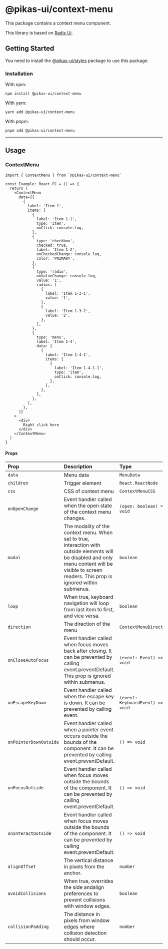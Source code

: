 

<NextSeo title="Context Menu" />

# @pikas-ui/context-menu

This package contains a context menu component.

This library is based on [Radix Ui](https://www.radix-ui.com/).

## Getting Started

You need to install the <a href={stylesLink}>@pikas-ui/styles</a> package to use this package.

### Installation

With npm:

```
npm install @pikas-ui/context-menu
```

With yarn:

```
yarn add @pikas-ui/context-menu
```

With pnpm:

```
pnpm add @pikas-ui/context-menu
```

---

## Usage

### ContextMenu

<ContextMenuExample />

```tsx
import { ContextMenu } from `@pikas-ui/context-menu`

const Example: React.FC = () => {
  return (
    <ContextMenu
      data={[
        {
          label: 'Item 1',
          items: [
            {
              label: 'Item 1-1',
              type: 'item',
              onClick: console.log,
            },
            {
              type: 'checkbox',
              checked: true,
              label: 'Item 1-2',
              onCheckedChange: console.log,
              color: 'PRIMARY',
            },
            {
              type: 'radio',
              onValueChange: console.log,
              value: '1',
              radios: [
                {
                  label: 'Item 1-3-1',
                  value: '1',
                },
                {
                  label: 'Item 1-3-2',
                  value: '2',
                },
              ],
            },
            {
              type: 'menu',
              label: 'Item 1-4',
              data: [
                {
                  label: 'Item 1-4-1',
                  items: [
                    {
                      label: 'Item 1-4-1-1',
                      type: 'item',
                      onClick: console.log,
                    },
                  ],
                },
              ],
            },
          ],
        },
      ]}
    >
      <div>
        Right click here
      </div>
    </ContextMenu>
  )
}
```

#### Props

| Prop                   | Description                                                                                                                                                                                           | Type                             | Default |
| :--------------------- | :---------------------------------------------------------------------------------------------------------------------------------------------------------------------------------------------------- | :------------------------------- | :------ |
| `data`                 | Menu data                                                                                                                                                                                             | `MenuData`                       | -       |
| `children`             | Trigger element                                                                                                                                                                                       | `React.ReactNode`                | -       |
| `css`                  | CSS of context menu                                                                                                                                                                                   | `ContextMenuCSS`                 | -       |
| `onOpenChange`         | Event handler called when the open state of the context menu changes.                                                                                                                                 | `(open: boolean) => void`        | -       |
| `modal`                | The modality of the context menu. When set to true, interaction with outside elements will be disabled and only menu content will be visible to screen readers. This prop is ignored within submenus. | `boolean`                        | `true`  |
| `loop`                 | When true, keyboard navigation will loop from last item to first, and vice versa.                                                                                                                     | `boolean`                        | `false` |
| `direction`            | The direction of the menu                                                                                                                                                                             | `ContextMenuDirection`           | -       |
| `onCloseAutoFocus`     | Event handler called when focus moves back after closing. It can be prevented by calling event.preventDefault. This prop is ignored within submenus.                                                  | `(event: Event) => void`         | -       |
| `onEscapeKeyDown`      | Event handler called when the escape key is down. It can be prevented by calling event.                                                                                                               | `(event: KeyboardEvent) => void` | -       |
| `onPointerDownOutside` | Event handler called when a pointer event occurs outside the bounds of the component. It can be prevented by calling event.preventDefault.                                                            | `() => void`                     | -       |
| `onFocusOutside`       | Event handler called when focus moves outside the bounds of the component. It can be prevented by calling event.preventDefault.                                                                       | `() => void`                     | -       |
| `onInteractOutside`    | Event handler called when focus moves outside the bounds of the component. It can be prevented by calling event.preventDefault.                                                                       | `() => void`                     | -       |
| `alignOffset`          | The vertical distance in pixels from the anchor.                                                                                                                                                      | `number`                         | -       |
| `avoidCollisions`      | When true, overrides the side andalign preferences to prevent collisions with window edges.                                                                                                           | `boolean`                        | `true`  |
| `collisionPadding`     | The distance in pixels from window edges where collision detection should occur.                                                                                                                      | `number`                         | -       |
